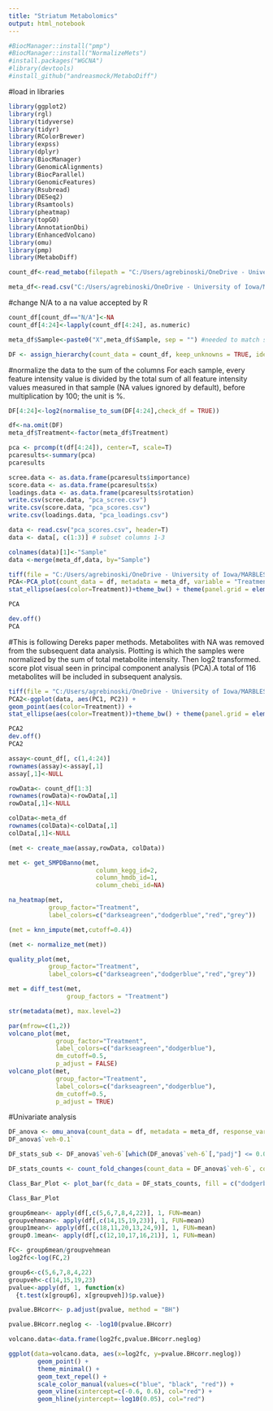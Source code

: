 ```yaml
---
title: "Striatum Metabolomics"
output: html_notebook
---
```



```r
#BiocManager::install("pmp")
#BiocManager::install("NormalizeMets")
#install.packages("WGCNA")
#library(devtools)
#install_github("andreasmock/MetaboDiff")
```

#load in libraries
```r
library(ggplot2)
library(rgl)
library(tidyverse)
library(tidyr)
library(RColorBrewer)
library(expss)
library(dplyr)
library(BiocManager)
library(GenomicAlignments)
library(BiocParallel)
library(GenomicFeatures)
library(Rsubread)
library(DESeq2)
library(Rsamtools)
library(pheatmap)
library(topGO)
library(AnnotationDbi)
library(EnhancedVolcano)
library(omu)
library(pmp)
library(MetaboDiff)
```

```r
count_df<-read_metabo(filepath = "C:/Users/agrebinoski/OneDrive - University of Iowa/Metabolomics_MARBLES/STN_metab_data.csv")

meta_df<-read.csv("C:/Users/agrebinoski/OneDrive - University of Iowa/Metabolomics_MARBLES/STN_meta_data.csv", header = TRUE)

```
#change N/A to a na value accepted by R
```r
count_df[count_df=="N/A"]<-NA
count_df[4:24]<-lapply(count_df[4:24], as.numeric)
```

```r
meta_df$Sample<-paste0("X",meta_df$Sample, sep = "") #needed to match samples identifiers in both spreadsheets (adding an X in front of sample IDs)
```



```r
DF <- assign_hierarchy(count_data = count_df, keep_unknowns = TRUE, identifier = "KEGG")
```

#normalize the data to the sum of the columns
For each sample, every feature intensity value is divided by the total sum of all feature intensity values measured in that sample (NA values ignored by default), before multiplication by 100; the unit is %.
```r
DF[4:24]<-log2(normalise_to_sum(DF[4:24],check_df = TRUE))
```

```r
df<-na.omit(DF)
meta_df$Treatment<-factor(meta_df$Treatment)
```

```r
pca <- prcomp(t(df[4:24]), center=T, scale=T)
pcaresults<-summary(pca)
pcaresults
```

```r
scree.data <- as.data.frame(pcaresults$importance)
score.data <- as.data.frame(pcaresults$x)
loadings.data <- as.data.frame(pcaresults$rotation)
write.csv(scree.data, "pca_scree.csv")
write.csv(score.data, "pca_scores.csv")
write.csv(loadings.data, "pca_loadings.csv")
```

```r
data <- read.csv("pca_scores.csv", header=T)
data <- data[, c(1:3)] # subset columns 1-3
```

```r
colnames(data)[1]<-"Sample"
data <-merge(meta_df,data, by="Sample")
```


```r
tiff(file = "C:/Users/agrebinoski/OneDrive - University of Iowa/MARBLES/metabolomics_PCA.tiff", units="in", width=8, height=5, res=1000)
PCA<-PCA_plot(count_data = df, metadata = meta_df, variable = "Treatment", color = "Treatment", response_variable = "Metabolite")+
stat_ellipse(aes(color=Treatment))+theme_bw() + theme(panel.grid = element_blank())

PCA

dev.off()
PCA
```
#This is following Dereks paper methods.
Metabolites with NA was removed from the subsequent data analysis. Plotting is which the samples were normalized by the sum of total metabolite intensity. Then log2 transformed. score plot visual seen in principal component analysis (PCA).A total of 116 metabolites will be included in subsequent analysis.
```r
tiff(file = "C:/Users/agrebinoski/OneDrive - University of Iowa/MARBLES/metabolomics_score_PCA.tiff", units="in", width=8, height=5, res=1000)
PCA2<-ggplot(data, aes(PC1, PC2)) +
geom_point(aes(color=Treatment)) +
stat_ellipse(aes(color=Treatment))+theme_bw() + theme(panel.grid = element_blank())

PCA2
dev.off()
PCA2
```

```r
assay<-count_df[, c(1,4:24)]
rownames(assay)<-assay[,1]
assay[,1]<-NULL

rowData<- count_df[1:3]
rownames(rowData)<-rowData[,1]
rowData[,1]<-NULL

colData<-meta_df
rownames(colData)<-colData[,1]
colData[,1]<-NULL
```

```r
(met <- create_mae(assay,rowData, colData))
```

```r
met <- get_SMPDBanno(met,
                        column_kegg_id=2,
                        column_hmdb_id=1,
                        column_chebi_id=NA)
```

```r
na_heatmap(met,
           group_factor="Treatment",
           label_colors=c("darkseagreen","dodgerblue","red","grey"))
```
```r
(met = knn_impute(met,cutoff=0.4))
```

```r
(met <- normalize_met(met))
```

```r
quality_plot(met,
           group_factor="Treatment",
           label_colors=c("darkseagreen","dodgerblue","red","grey"))
```
```r
met = diff_test(met,
                group_factors = "Treatment")
```

```r
str(metadata(met), max.level=2)
```
```r
par(mfrow=c(1,2))
volcano_plot(met, 
             group_factor="Treatment",
             label_colors=c("darkseagreen","dodgerblue"),
             dm_cutoff=0.5,
             p_adjust = FALSE)
volcano_plot(met, 
             group_factor="Treatment",
             label_colors=c("darkseagreen","dodgerblue"),
             dm_cutoff=0.5,
             p_adjust = TRUE)
```

#Univariate analysis
```r
DF_anova <- omu_anova(count_data = df, metadata = meta_df, response_variable = "Metabolite", model = ~ Treatment)
DF_anova$`veh-0.1`
```

```r
DF_stats_sub <- DF_anova$`veh-6`[which(DF_anova$`veh-6`[,"padj"] <= 0.05),]

```
```r
DF_stats_counts <- count_fold_changes(count_data = DF_anova$`veh-6`, column = "Class", sig_threshold = 0.05, keep_unknowns = FALSE)
```

```r
Class_Bar_Plot <- plot_bar(fc_data = DF_stats_counts, fill = c("dodgerblue2", "firebrick2"), outline_color = c("black", "black"), size = c(1,1)) + labs(x = "Class") + theme(panel.grid = element_blank())

Class_Bar_Plot
```



```r
group6mean<- apply(df[,c(5,6,7,8,4,22)], 1, FUN=mean)
groupvehmean<- apply(df[,c(14,15,19,23)], 1, FUN=mean)
group1mean<- apply(df[,c(18,11,20,13,24,9)], 1, FUN=mean)
group0.1mean<- apply(df[,c(12,10,17,16,21)], 1, FUN=mean)

```

```r
FC<- group6mean/groupvehmean
log2fc<-log(FC,2)
```

```r
group6<-c(5,6,7,8,4,22)
groupveh<-c(14,15,19,23)
pvalue<-apply(df, 1, function(x)
  {t.test(x[group6], x[groupveh])$p.value})
```


```r
pvalue.BHcorr<- p.adjust(pvalue, method = "BH")

pvalue.BHcorr.neglog <- -log10(pvalue.BHcorr)
```

```r
volcano.data<-data.frame(log2fc,pvalue.BHcorr.neglog)
```


```r
ggplot(data=volcano.data, aes(x=log2fc, y=pvalue.BHcorr.neglog))
        geom_point() + 
        theme_minimal() +
        geom_text_repel() +
        scale_color_manual(values=c("blue", "black", "red")) +
        geom_vline(xintercept=c(-0.6, 0.6), col="red") +
        geom_hline(yintercept=-log10(0.05), col="red")
```

